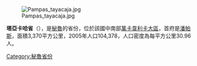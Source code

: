 [[Image:Pampas_tayacaja.jpg|right]]

{{coord|12.398156|S|74.867728|W|type:adm2nd_source:itwiki|display=title}}

'''塔亞卡哈省'''（{{lang-es|Provincia de Tayacaja}}），是[[秘魯|秘魯]]的省份，位於該國中南部[[萬卡韋利卡大區|萬卡韋利卡大區]]，首府是[[潘帕斯|潘帕斯]]，面積3,370平方公里，2005年人口104,378，人口密度為每平方公里30.96人。

{{Peru-geo-stub}}
{{秘魯省份|state=collapsed}}
[[Category:秘魯省份|Category:秘魯省份]]
